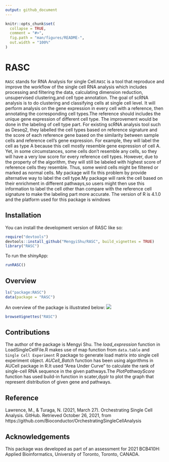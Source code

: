 ```yaml
---
output: github_document
---
```


<!-- README.md is generated from README.Rmd. Please edit that file -->

```r
knitr::opts_chunk$set(
  collapse = TRUE,
  comment = "#>",
  fig.path = "man/figures/README-",
  out.width = "100%"
)
```

# RASC

<!-- badges: start -->
<!-- badges: end -->

`RASC` stands for RNA Analysis for single Cell.`RASC` is a tool that reproduce and improve the workflow of the single cell RNA analysis which includes processing and filtering the data, calculating dimension reduction, unsupervised clustering,and cell type annotation. The goal of scRNA analysis is to do clustering and classifying cells at single cell level. It will perform analysis on the gene expression in every cell with a reference, then annotating the corresponding cell types.The reference should includes the unique gene expression of different cell type. The improvement would be done in the labeling of cell type part. For existing
scRNA analysis tool such as Deseq2, they labelled the cell types based on reference signature and the score of each reference gene based on the similarity between sample cells and reference cell’s gene expression. For example, they will label the cell as type A because this cell mostly resemble gene expression of cell A. Yet, in some circumstances, some cells don’t resemble any cells, so they will have a very low score for every reference cell types. However, due to the property of the algorithm, they will still be labeled with highest score of reference cells they resemble. Thus, some weird cells might be filtered or marked as normal cells. My package will fix this problem by provide alternative way to label the cell type.My package will rank the cell based on their enrichment in different pathways,so users might then use this information to label the cell other than compare with the reference cell signature to make the labeling part more accurate.
The version of R is 4.1.0 and the platform used for this package is windows

## Installation

You can install the development version of RASC like so:

```R
require("devtools")
devtools::install_github("MengyiShu/RASC", build_vignettes = TRUE)
library("RASC")
```
To run the shinyApp:
``` r
runRASC()
```

## Overview
```R
ls("package:RASC")
data(package = "RASC")
```
An overview of the package is illustrated below:
![](./inst/extdata/RASC.png)

```R
browseVignettes("RASC")
```

## Contributions



The author of the package is Mengyi Shu. The *load_expression* function in LoadSingleCellFile.R makes use of map function from `data.table` and `Single Cell Experiment` R package to generate load matrix into single cell experiment object.  *AUCell_Batch* function has been using algorithms in AUCell package in R.It used 
 "Area Under Curve" to calculate the rank of single-cell RNA sequence in the given 
 pathways.The *PlotPathwayScore* function has used build-in function in scater,dyplr 
 to plot the graph that represent distribution of given gene and pathways.
 
## Reference

Lawrence, M., & Turaga, N. (2021, March 27). Orchestrating Single Cell Analysis. GitHub. Retrieved October 26, 2021, from https://github.com/Bioconductor/OrchestratingSingleCellAnalysis



## Acknowledgements
This package was developed as part of an assessment for 2021 BCB410H: Applied Bioinformatics, University of Toronto, Toronto, CANADA.
